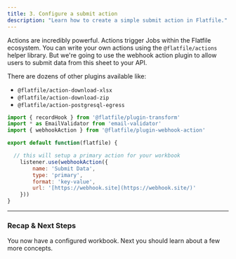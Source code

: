 ```yaml
---
title: 3. Configure a submit action
description: "Learn how to create a simple submit action in Flatfile."
---
```


Actions are incredibly powerful. 
Actions trigger Jobs within the Flatfile ecosystem. 
You can write your own actions using the `@flatfile/actions` helper library. 
But we're going to use the webhook action plugin to allow users to submit data from this sheet to your API. 

There are dozens of other plugins available like:

- `@flatfile/action-download-xlsx`
- `@flatfile/action-download-zip`
- `@flatfile/action-postgresql-egress`

```jsx
import { recordHook } from '@flatfile/plugin-transform'
import * as EmailValidator from 'email-validator'
import { webhookAction } from '@flatfile/plugin-webhook-action'

export default function(flatfile) {

  // this will setup a primary action for your workbook
	listener.use(webhookAction({
		name: 'Submit Data',
		type: 'primary',
		format: 'key-value',
		url: '[https://webhook.site](https://webhook.site/)'
	}))
}
```

---

### Recap & Next Steps
You now have a configured workbook. Next you should learn about a few more concepts.
